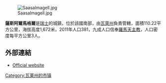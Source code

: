 [[Image:Saasalmagell.jpg|right]]

'''薩斯阿爾馬格爾'''是[[瑞士|瑞士]]的城鎮，位於該國南部，由[[瓦萊州|瓦萊州]]負責管轄，面積110.22平方公里，海拔高度1,672米，2011年人口381，九成人口信奉[[羅馬天主教|羅馬天主教]]，人口密度每平方公里3人。

==外部連結==
* [http://www.saasbalen.ch Official website] {{de icon}}

{{Switzerland-geo-stub}}
[[Category:瓦莱州的市镇|Category:瓦莱州的市镇]]
